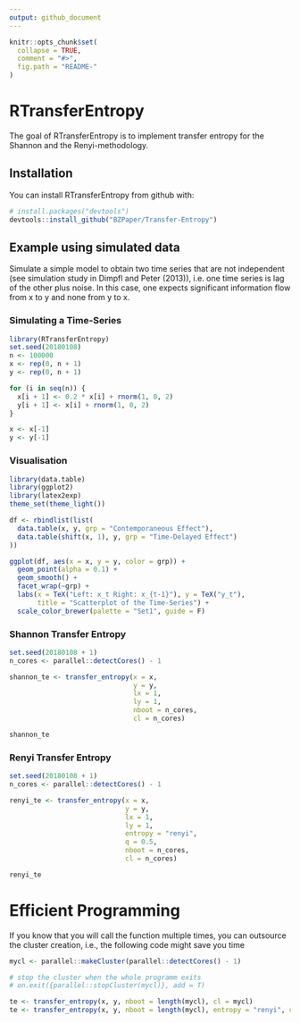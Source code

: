 ```yaml
---
output: github_document
---
```


<!-- README.md is generated from README.Rmd. Please edit that file -->

```r
knitr::opts_chunk$set(
  collapse = TRUE,
  comment = "#>",
  fig.path = "README-"
)
```

# RTransferEntropy

The goal of RTransferEntropy is to implement transfer entropy for the Shannon and the Renyi-methodology.

## Installation

You can install RTransferEntropy from github with:

```r
# install.packages("devtools")
devtools::install_github("BZPaper/Transfer-Entropy")
```

## Example using simulated data

Simulate a simple model to obtain two time series that are not independent (see simulation study in Dimpfl and Peter (2013)),
i.e. one time series is lag of the other plus noise. In this case, one expects significant information flow from x to y 
and none from y to x.

### Simulating a Time-Series
```r
library(RTransferEntropy)
set.seed(20180108)
n <- 100000
x <- rep(0, n + 1)
y <- rep(0, n + 1)

for (i in seq(n)) {
  x[i + 1] <- 0.2 * x[i] + rnorm(1, 0, 2)
  y[i + 1] <- x[i] + rnorm(1, 0, 2)
}

x <- x[-1]
y <- y[-1]
```

### Visualisation
```r
library(data.table)
library(ggplot2)
library(latex2exp)
theme_set(theme_light())

df <- rbindlist(list(
  data.table(x, y, grp = "Contemporaneous Effect"),
  data.table(shift(x, 1), y, grp = "Time-Delayed Effect")
))

ggplot(df, aes(x = x, y = y, color = grp)) + 
  geom_point(alpha = 0.1) +
  geom_smooth() +
  facet_wrap(~grp) +
  labs(x = TeX("Left: x_t Right: x_{t-1}"), y = TeX("y_t"), 
       title = "Scatterplot of the Time-Series") +
  scale_color_brewer(palette = "Set1", guide = F)
```

### Shannon Transfer Entropy
```r
set.seed(20180108 + 1)
n_cores <- parallel::detectCores() - 1

shannon_te <- transfer_entropy(x = x,
                               y = y,
                               lx = 1,
                               ly = 1,
                               nboot = n_cores,
                               cl = n_cores)

shannon_te
```


### Renyi Transfer Entropy
```r
set.seed(20180108 + 1)
n_cores <- parallel::detectCores() - 1

renyi_te <- transfer_entropy(x = x,
                             y = y,
                             lx = 1,
                             ly = 1,
                             entropy = "renyi",
                             q = 0.5,
                             nboot = n_cores,
                             cl = n_cores)

renyi_te
```


# Efficient Programming
If you know that you will call the function multiple times, you can outsource the cluster creation, i.e., the following code might save you time
```r
mycl <- parallel::makeCluster(parallel::detectCores() - 1)

# stop the cluster when the whole programm exits
# on.exit({parallel::stopCluster(mycl)}, add = T)

te <- transfer_entropy(x, y, nboot = length(mycl), cl = mycl)
te <- transfer_entropy(x, y, nboot = length(mycl), entropy = "renyi", cl = mycl)
```

